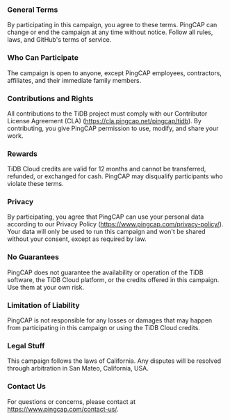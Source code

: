 ### General Terms
By participating in this campaign, you agree to these terms. PingCAP can change or end the campaign at any time without notice. Follow all rules, laws, and GitHub's terms of service.

### Who Can Participate
The campaign is open to anyone, except PingCAP employees, contractors, affiliates, and their immediate family members.

### Contributions and Rights
All contributions to the TiDB project must comply with our Contributor License Agreement (CLA) (https://cla.pingcap.net/pingcap/tidb). By contributing, you give PingCAP permission to use, modify, and share your work.

### Rewards
TiDB Cloud credits are valid for 12 months and cannot be transferred, refunded, or exchanged for cash. PingCAP may disqualify participants who violate these terms.

### Privacy
By participating, you agree that PingCAP can use your personal data according to our Privacy Policy (https://www.pingcap.com/privacy-policy/). Your data will only be used to run this campaign and won't be shared without your consent, except as required by law.

### No Guarantees
PingCAP does not guarantee the availability or operation of the TiDB software, the TiDB Cloud platform, or the credits offered in this campaign. Use them at your own risk.

### Limitation of Liability
PingCAP is not responsible for any losses or damages that may happen from participating in this campaign or using the TiDB Cloud credits.

### Legal Stuff
This campaign follows the laws of California. Any disputes will be resolved through arbitration in San Mateo, California, USA.

### Contact Us
For questions or concerns, please contact at https://www.pingcap.com/contact-us/.
